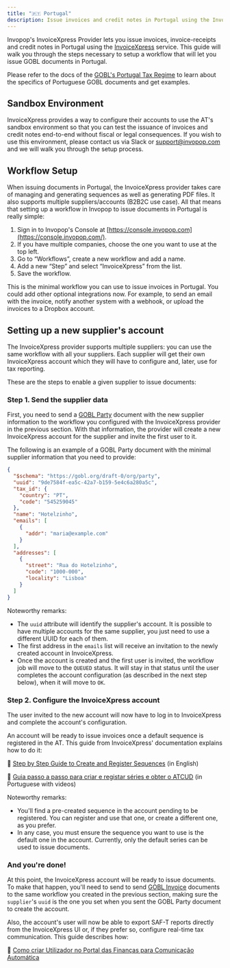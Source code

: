 ```yaml
---
title: "🇵🇹 Portugal"
description: Issue invoices and credit notes in Portugal using the InvoiceXpress provider.
---
```


Invopop's InvoiceXpress Provider lets you issue invoices, invoice-receipts and credit notes in Portugal using the [InvoiceXpress](https://invoicexpress.com/) service. This guide will walk you through the steps necessary to setup a workflow that will let you issue GOBL documents in Portugal.

Please refer to the docs of the [GOBL's Portugal Tax Regime](https://github.com/invopop/gobl/blob/main/regimes/pt/README.md) to learn about the specifics of Portuguese GOBL documents and get examples.

## Sandbox Environment

InvoiceXpress provides a way to configure their accounts to use the AT's sandbox environment so that you can test the issuance of invoices and credit notes end-to-end without fiscal or legal consequences. If you wish to use this environment, please contact us via Slack or [support@invopop.com](mailto:support@invopop.com) and we will walk you through the setup process.

## Workflow Setup

When issuing documents in Portugal, the InvoiceXpress provider takes care of managing and generating sequences as well as generating PDF files. It also supports multiple suppliers/accounts (B2B2C use case). All that means that setting up a workflow in Invopop to issue documents in Portugal is really simple:

1. Sign in to Invopop's Console at [https://console.invopop.com](https://console.invopop.com/).
2. If you have multiple companies, choose the one you want to use at the top left.
3. Go to “Workflows”, create a new workflow and add a name.
4. Add a new “Step” and select “InvoiceXpress” from the list.
5. Save the workflow.

This is the minimal workflow you can use to issue invoices in Portugal. You could add other optional integrations now. For example, to send an email with the invoice, notify another system with a webhook, or upload the invoices to a Dropbox account.

## Setting up a new supplier's account

The InvoiceXpress provider supports multiple suppliers: you can use the same workflow with all your suppliers. Each supplier will get their own InvoiceXpress account which they will have to configure and, later, use for tax reporting.

These are the steps to enable a given supplier to issue documents:

### Step 1. Send the supplier data

First, you need to send a [GOBL Party](https://docs.gobl.org/draft-0/org/party) document with the new supplier information to the workflow you configured with the InvoiceXpress provider in the previous section. With that information, the provider will create a new InvoiceXpress account for the supplier and invite the first user to it.

The following is an example of a GOBL Party document with the minimal supplier information that you need to provide:

```json
{
  "$schema": "https://gobl.org/draft-0/org/party",
  "uuid": "9de7584f-ea5c-42a7-b159-5e4c6a280a5c",
  "tax_id": {
    "country": "PT",
    "code": "545259045"
  },
  "name": "Hotelzinho",
  "emails": [
    {
      "addr": "maria@example.com"
    }
  ],
  "addresses": [
    {
      "street": "Rua do Hotelzinho",
      "code": "1000-000",
      "locality": "Lisboa"
    }
  ]
}
```

Noteworthy remarks:

- The `uuid` attribute will identify the supplier's account. It is possible to have multiple accounts for the same supplier, you just need to use a different UUID for each of them.
- The first address in the `emails` list will receive an invitation to the newly created account in InvoiceXpress.
- Once the account is created and the first user is invited, the workflow job will move to the `QUEUED` status. It will stay in that status until the user completes the account configuration (as described in the next step below), when it will move to `OK`.

### Step 2. Configure the InvoiceXpress account

The user invited to the new account will now have to log in to InvoiceXpress and complete the account's configuration.

An account will be ready to issue invoices once a default sequence is registered in the AT. This guide from InvoiceXpress' documentation explains how to do it:

📘 [Step by Step Guide to Create and Register Sequences](https://invoicexpress.helpscoutdocs.com/article/219-step-by-step-guide-to-creating-and-registering-series) (in English)

📘 [Guia passo a passo para criar e registar séries e obter o ATCUD](https://invoicexpress.helpscoutdocs.com/article/212-atcud-guia-passo-a-passo-para-criar-e-registar-series) (in Portuguese with videos)

Noteworthy remarks:

- You'll find a pre-created sequence in the account pending to be registered. You can register and use that one, or create a different one, as you prefer.
- In any case, you must ensure the sequence you want to use is the default one in the account. Currently, only the default series can be used to issue documents.

### And you're done!

At this point, the InvoiceXpress account will be ready to issue documents. To make that happen, you'll need to send to send [GOBL Invoice](https://docs.gobl.org/draft-0/bill/invoice) documents to the same workflow you created in the previous section, making sure the `supplier`'s `uuid` is the one you set when you sent the GOBL Party document to create the account.

Also, the account's user will now be able to export SAF-T reports directly from the InvoiceXpress UI or, if they prefer so, configure real-time tax communication. This guide describes how:

📗 [Como criar Utilizador no Portal das Finanças para Comunicação Automática](https://invoicexpress.helpscoutdocs.com/article/92-como-crio-um-sub-utilizador-no-portal-das-financas)
